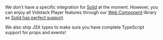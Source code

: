We don't have a specific integration for [Solid](https://www.solidjs.com) at the moment. However, you
can enjoy all Vidstack Player features through our
[Web Component](https://developer.mozilla.org/en-US/docs/Web/API/Web_components) library
as [Solid has perfect support](https://custom-elements-everywhere.com/#solid).

We also ship JSX types to make sure you have complete TypeScript support for props and events!
